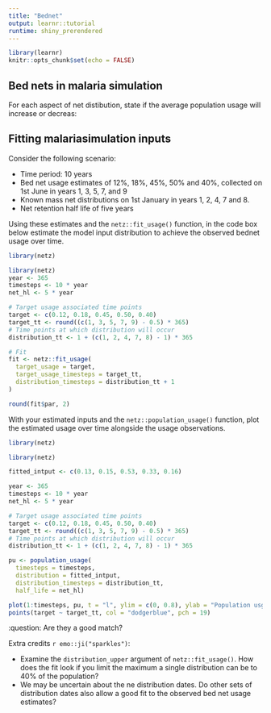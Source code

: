 ```yaml
---
title: "Bednet"
output: learnr::tutorial
runtime: shiny_prerendered
---
```


```r
library(learnr)
knitr::opts_chunk$set(echo = FALSE)
```

## Bed nets in malaria simulation

For each aspect of net distibution, state if the average population usage will increase or decreas:

## Fitting malariasimulation inputs

Consider the following scenario:

-   Time period: 10 years
-   Bed net usage estimates of 12%, 18%, 45%, 50% and 40%, collected on 1st June in years 1, 3, 5, 7, and 9
-   Known mass net distributions on 1st January in years 1, 2, 4, 7 and 8.
-   Net retention half life of five years

Using these estimates and the `netz::fit_usage()` function, in the code box below estimate the model input distribution to achieve the observed bednet usage over time.

```r
library(netz)

```

```r
library(netz)
year <- 365
timesteps <- 10 * year
net_hl <- 5 * year

# Target usage associated time points
target <- c(0.12, 0.18, 0.45, 0.50, 0.40)
target_tt <- round((c(1, 3, 5, 7, 9) - 0.5) * 365)
# Time points at which distribution will occur
distribution_tt <- 1 + (c(1, 2, 4, 7, 8) - 1) * 365

# Fit
fit <- netz::fit_usage(
  target_usage = target,
  target_usage_timesteps = target_tt,
  distribution_timesteps = distribution_tt + 1
)

round(fit$par, 2)
```

With your estimated inputs and the `netz::population_usage()` function, plot the estimated usage over time alongside the usage observations. 

```r
library(netz)

```

```r
library(netz)

fitted_intput <- c(0.13, 0.15, 0.53, 0.33, 0.16)

year <- 365
timesteps <- 10 * year
net_hl <- 5 * year

# Target usage associated time points
target <- c(0.12, 0.18, 0.45, 0.50, 0.40)
target_tt <- round((c(1, 3, 5, 7, 9) - 0.5) * 365)
# Time points at which distribution will occur
distribution_tt <- 1 + (c(1, 2, 4, 7, 8) - 1) * 365

pu <- population_usage(
  timesteps = timesteps,
  distribution = fitted_intput,
  distribution_timesteps = distribution_tt,
  half_life = net_hl)

plot(1:timesteps, pu, t = "l", ylim = c(0, 0.8), ylab = "Population usgae", xlab = "Time")
points(target ~ target_tt, col = "dodgerblue", pch = 19)
```

:question: Are they a good match?

Extra credits `r emo::ji("sparkles")`:

-   Examine the `distribution_upper` argument of `netz::fit_usage()`. How does the fit look if you limit the maximum a single distribution can be to 40% of the population?
-   We may be uncertain about the ne distribution dates. Do other sets of distribution dates also allow a good fit to the observed bed net usage estimates?
